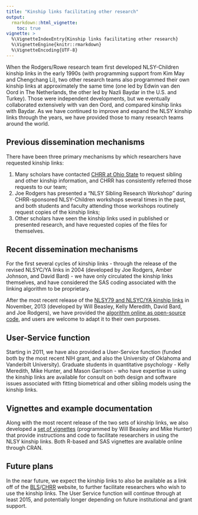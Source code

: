 ```yaml
---
title: "Kinship links facilitating other research"
output: 
  rmarkdown::html_vignette:
    toc: true
vignette: >
  %\VignetteIndexEntry{Kinship links facilitating other research}
  %\VignetteEngine{knitr::rmarkdown}
  %\VignetteEncoding{UTF-8}
---
```


When the Rodgers/Rowe research team first developed NLSY-Children kinship links in the early 1990s (with programming support from Kim May and Chengchang Li), two other research teams also programmed their own kinship links at approximately the same time (one led by Edwin van den Oord in The Netherlands, the other led by Nazli Baydar in the U.S. and Turkey).  Those were independent developments, but we eventually collaborated extensively with van den Oord, and compared kinship links with Baydar.  As we have continued to improve and expand the NLSY kinship links through the years, we have provided those to many research teams around the world.  

## Previous dissemination mechanisms
There have been three primary mechanisms by which researchers have requested kinship links:

  1. Many scholars have contacted [CHRR at Ohio State](https://www.chrr.ohio-state.edu/) to request sibling and other kinship information, and CHRR has consistently referred those requests to our team;  
  2. Joe Rodgers has presented a "NLSY Sibling Research Workshop" during CHRR-sponsored NLSY-Children workshops several times in the past, and both students and faculty attending those workshops routinely request copies of the kinship links;  
  3. Other scholars have seen the kinship links used in published or presented research, and have requested copies of the files for themselves.

## Recent dissemination mechanisms
For the first several cycles of kinship links - through the release of the revised NLSYC/YA links in 2004 (developed by Joe Rodgers, Amber Johnson, and David Bard) - we have only circulated the kinship links themselves, and have considered the SAS coding associated with the linking algorithm to be proprietary.  

After the most recent release of the [NLSY79 and NLSYC/YA kinship links](https://github.com/nlsy-links/NlsyLinks/tree/master/NlsyLinks/OutsideData) in November, 2013 (developed by Will Beasley, Kelly Meredith, David Bard, and Joe Rodgers), we have provided the [algorithm online as open-source code](https://github.com/nlsy-links/NlsyLinksDetermination), and users are welcome to adapt it to their own purposes.

## User-Service function
Starting in 2011, we have also provided a User-Service function (funded both by the most recent NIH grant, and also the University of Oklahoma and Vanderbilt University).  Graduate students in quantitative psychology - Kelly Meredith, Mike Hunter, and Mason Garrison - who have expertise in using the kinship links are available for consult on both design and software issues associated with fitting biometrical and other sibling models using the kinship links.

## Vignettes and example documentation
Along with the most recent release of the two sets of kinship links, we also developed a [set of vignettes](http://cran.r-project.org/web/packages/NlsyLinks/) (programmed by Will Beasley and Mike Hunter) that provide instructions and code to facilitate researchers in using the NLSY kinship links.  Both R-based and SAS vignettes are available online through CRAN.

## Future plans
In the near future, we expect the kinship links to also be available as a link off of the [BLS](https://www.bls.gov/)/[CHRR](https://www.chrr.ohio-state.edu/) website, to further facilitate researchers who wish to use the kinship links.  The User Service function will continue through at least 2015, and potentially longer depending on future institutional and grant support.
